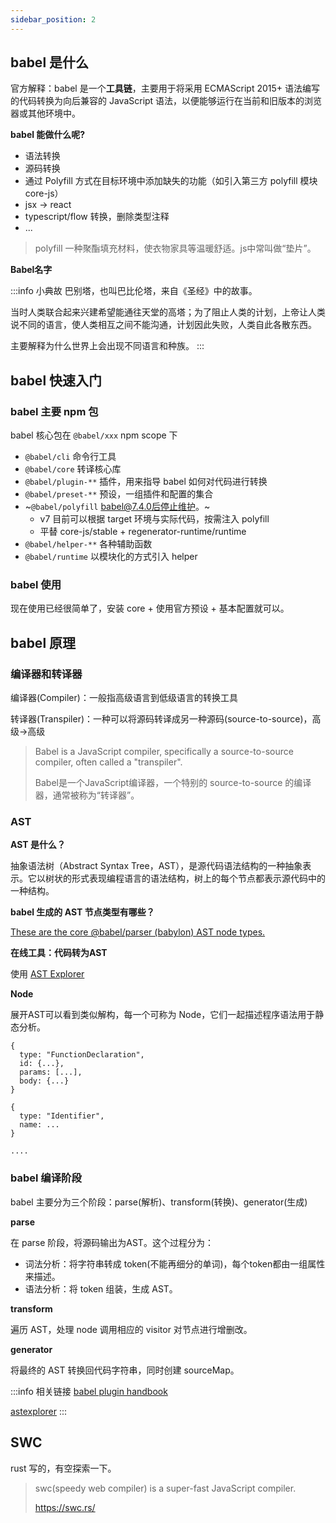 ```yaml
---
sidebar_position: 2
---
```


## babel 是什么

官方解释：babel 是一个**工具链**，主要用于将采用 ECMAScript 2015+ 语法编写的代码转换为向后兼容的 JavaScript 语法，以便能够运行在当前和旧版本的浏览器或其他环境中。

**babel 能做什么呢?**

- 语法转换
- 源码转换
- 通过 Polyfill 方式在目标环境中添加缺失的功能（如引入第三方 polyfill 模块 core-js）
- jsx -> react
- typescript/flow 转换，删除类型注释
- ...

> polyfill 一种聚酯填充材料，使衣物家具等温暖舒适。js中常叫做“垫片”。

**Babel名字**

:::info 小典故
巴别塔，也叫巴比伦塔，来自《圣经》中的故事。

当时人类联合起来兴建希望能通往天堂的高塔；为了阻止人类的计划，上帝让人类说不同的语言，使人类相互之间不能沟通，计划因此失败，人类自此各散东西。

主要解释为什么世界上会出现不同语言和种族。
:::

## babel 快速入门

### babel 主要 npm 包

babel 核心包在 `@babel/xxx` npm scope 下

- `@babel/cli` 命令行工具
- `@babel/core` 转译核心库
- `@babel/plugin-**` 插件，用来指导 babel 如何对代码进行转换
- `@babel/preset-**` 预设，一组插件和配置的集合
- ~`@babel/polyfill` babel@7.4.0后停止维护。~
  + v7 目前可以根据 target 环境与实际代码，按需注入 polyfill
  + 平替 core-js/stable + regenerator-runtime/runtime
- `@babel/helper-**` 各种辅助函数
- `@babel/runtime` 以模块化的方式引入 helper

### babel 使用

现在使用已经很简单了，安装 core + 使用官方预设 + 基本配置就可以。

## babel 原理

### 编译器和转译器

编译器(Compiler)：一般指高级语言到低级语言的转换工具

转译器(Transpiler)：一种可以将源码转译成另一种源码(source-to-source)，高级->高级

> Babel is a JavaScript compiler, specifically a source-to-source compiler, often called a "transpiler".
>
> Babel是一个JavaScript编译器，一个特别的 source-to-source 的编译器，通常被称为“转译器”。

### AST

**AST 是什么？**

抽象语法树（Abstract Syntax Tree，AST），是源代码语法结构的一种抽象表示。它以树状的形式表现编程语言的语法结构，树上的每个节点都表示源代码中的一种结构。

**babel 生成的 AST 节点类型有哪些？**

[These are the core @babel/parser (babylon) AST node types.](https://github.com/babel/babel/blob/master/packages/babel-parser/ast/spec.md)

**在线工具：代码转为AST**

使用 [AST Explorer](https://astexplorer.net/)

**Node**

展开AST可以看到类似解构，每一个可称为 Node，它们一起描述程序语法用于静态分析。

```text title="AST Node"
{
  type: "FunctionDeclaration",
  id: {...},
  params: [...],
  body: {...}
}

{
  type: "Identifier",
  name: ...
}

....
```

### babel 编译阶段

babel 主要分为三个阶段：parse(解析)、transform(转换)、generator(生成)

**parse**

在 parse 阶段，将源码输出为AST。这个过程分为：

- 词法分析：将字符串转成 token(不能再细分的单词)，每个token都由一组属性来描述。
- 语法分析：将 token 组装，生成 AST。

**transform**

遍历 AST，处理 node 调用相应的 visitor 对节点进行增删改。

**generator**

将最终的 AST 转换回代码字符串，同时创建 sourceMap。

:::info 相关链接
[babel plugin handbook](https://github.com/jamiebuilds/babel-handbook/blob/master/translations/en/plugin-handbook.md)

[astexplorer](https://astexplorer.net/)
:::






## SWC

rust 写的，有空探索一下。

> swc(speedy web compiler) is a super-fast JavaScript compiler.
>
> https://swc.rs/
